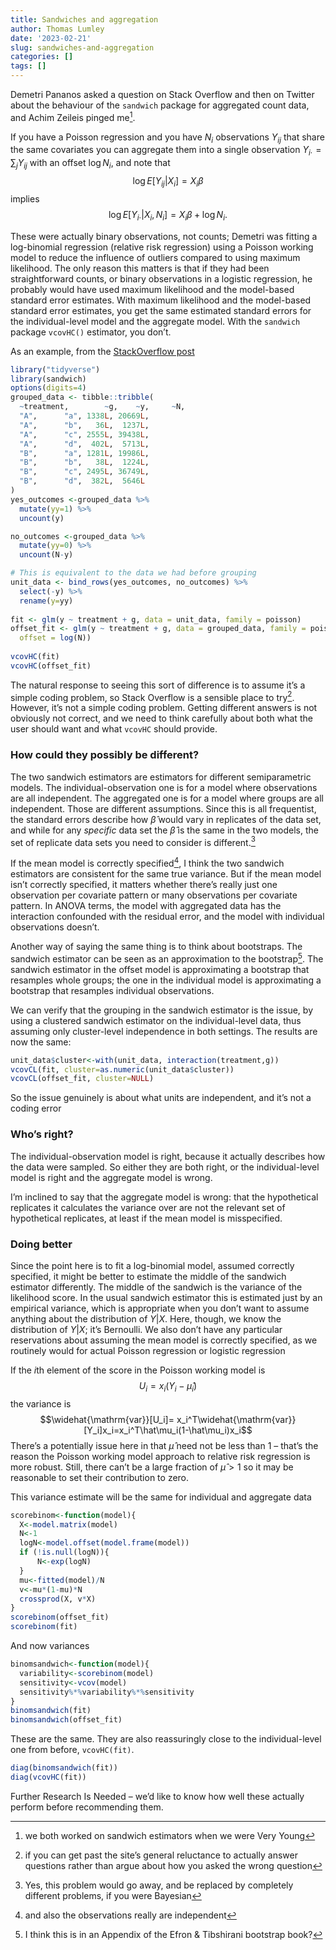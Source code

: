 ```yaml
---
title: Sandwiches and aggregation
author: Thomas Lumley
date: '2023-02-21'
slug: sandwiches-and-aggregation
categories: []
tags: []
---
```


Demetri Pananos asked a question on Stack Overflow and then on Twitter about the behaviour of the `sandwich` package for aggregated count data, and Achim Zeileis pinged me^[we both worked on sandwich estimators when we were Very Young].  

If you have a Poisson regression and you have $N_i$ observations $Y_{ij}$ that share the same covariates you can aggregate them into a single observation $Y_{i\cdot}=\sum_j Y_{ij}$ with an offset $\log N_i$, and note that
$$\log E[Y_{ij}|X_{i}]=X_i\beta$$
implies
$$\log E[Y_{i\cdot}|X_{i},N_i]=X_i\beta+\log N_i.$$

These were actually binary observations, not counts; Demetri was fitting a log-binomial regression (relative risk regression) using a Poisson working model to reduce the influence of outliers compared to using maximum likelihood. The only reason this matters is that if they had been straightforward counts, or binary observations in a logistic regression, he probably would have used maximum likelihood and the model-based standard error estimates. With maximum likelihood and the model-based standard error estimates, you get the same estimated standard errors for the individual-level model and the aggregate model. With the `sandwich` package `vcovHC()` estimator, you don't. 

As an example, from the [StackOverflow post](https://stats.stackexchange.com/questions/606076/robust-standard-errors-for-a-poisson-regression-with-without-an-offset/)

```r
library("tidyverse")
library(sandwich)
options(digits=4)
grouped_data <- tibble::tribble(
  ~treatment,        ~g,    ~y,     ~N,
  "A",      "a", 1338L, 20669L,
  "A",      "b",   36L,  1237L,
  "A",      "c", 2555L, 39438L,
  "A",      "d",  402L,  5713L,
  "B",      "a", 1281L, 19986L,
  "B",      "b",   38L,  1224L,
  "B",      "c", 2495L, 36749L,
  "B",      "d",  382L,  5646L
)
yes_outcomes <-grouped_data %>% 
  mutate(yy=1) %>% 
  uncount(y)

no_outcomes <-grouped_data %>% 
  mutate(yy=0) %>% 
  uncount(N-y)

# This is equivalent to the data we had before grouping
unit_data <- bind_rows(yes_outcomes, no_outcomes) %>% 
  select(-y) %>% 
  rename(y=yy)
  
fit <- glm(y ~ treatment + g, data = unit_data, family = poisson)
offset_fit <- glm(y ~ treatment + g, data = grouped_data, family = poisson,
  offset = log(N)) 
  
vcovHC(fit)
vcovHC(offset_fit)
```


The natural response to seeing this sort of difference is to assume it's a simple coding problem, so Stack Overflow is a sensible place to try^[if you can get past the site's general reluctance to actually answer questions rather than argue about how you asked the wrong question]. However, it's not a simple coding problem.  Getting different answers is not obviously not correct, and we need to think carefully about both what the user should want and what `vcovHC` should provide. 


### How could they possibly be different?

The two sandwich estimators are estimators for different semiparametric models.  The individual-observation one is for a model where observations are all independent.  The aggregated one is for a model where groups are all independent. Those are different assumptions.  Since this is all frequentist, the standard errors describe how $\hat\beta$ would vary in replicates of the data set, and while for any *specific* data set the $\hat\beta$ is the same in the two models, the set of replicate data sets you need to consider is different.^[Yes, this problem would go away, and be replaced by completely different problems, if you were Bayesian] 

If the mean model is correctly specified^[and also the observations really are independent], I think the two sandwich estimators are consistent for the same true variance.  But if the mean model isn't correctly specified, it matters whether there's really just one observation per covariate pattern or many observations per covariate pattern. In ANOVA terms, the model with aggregated data has the interaction confounded with the residual error, and the model with individual observations doesn't. 

Another way of saying the same thing is to think about bootstraps.  The sandwich estimator can be seen as an approximation to the bootstrap^[I think this is in an Appendix of the Efron & Tibshirani bootstrap book?].  The sandwich estimator in the offset model is approximating a bootstrap that resamples whole groups; the one in the individual model is approximating a bootstrap that resamples individual observations. 

We can verify that the grouping in the sandwich estimator is the issue, by using a clustered sandwich estimator on the individual-level data, thus assuming only cluster-level independence in both settings. The results are now the same:

```r
unit_data$cluster<-with(unit_data, interaction(treatment,g))
vcovCL(fit, cluster=as.numeric(unit_data$cluster))
vcovCL(offset_fit, cluster=NULL)
```

So the issue genuinely is about what units are independent, and it's not a coding error

### Who's right?

The individual-observation model is right, because it actually describes how the data were sampled. So either they are both right, or the individual-level model is right and the aggregate model is wrong. 

I'm inclined to say that the aggregate model is wrong: that the hypothetical replicates it calculates the variance over are not the relevant set of hypothetical replicates, at least if the mean model is misspecified.


### Doing better

Since the point here is to fit a log-binomial model, assumed correctly specified, it might be better to estimate the middle of the sandwich estimator differently.  The middle of the sandwich is the variance of the likelihood score. In the usual sandwich estimator this is estimated just by an empirical variance, which is appropriate when you don't want to assume anything about the distribution of $Y|X$. Here, though, we know the distribution of $Y|X$; it's Bernoulli.  We also don't have any particular reservations about assuming the mean model is correctly specified, as we routinely would for actual Poisson regression or logistic regression

If the $i$th element of the score in the Poisson working model is 
$$U_i = x_i(Y_i-\hat\mu_i)$$
the variance is 
$$\widehat{\mathrm{var}}[U_i]= x_i^T\widehat{\mathrm{var}}[Y_i]x_i=x_i^T\hat\mu_i(1-\hat\mu_i)x_i$$
There's a potentially issue here in that $\hat\mu$ need not be less than 1 -- that's the reason the Poisson working model approach to relative risk regression is more robust. Still, there can't be a large fraction of $\hat\mu>1$ so it may be reasonable to set their contribution to zero.

This variance estimate will be the same for individual and aggregate data

```r
scorebinom<-function(model){
  X<-model.matrix(model)
  N<-1
  logN<-model.offset(model.frame(model))
  if (!is.null(logN)){
      N<-exp(logN)
  }
  mu<-fitted(model)/N
  v<-mu*(1-mu)*N
  crossprod(X, v*X)
}
scorebinom(offset_fit)
scorebinom(fit)
```

And now variances

```r
binomsandwich<-function(model){
  variability<-scorebinom(model)
  sensitivity<-vcov(model)
  sensitivity%*%variability%*%sensitivity
} 
binomsandwich(fit)
binomsandwich(offset_fit)
```

These are the same. They are also reassuringly close to the individual-level one from before, `vcovHC(fit)`.

```r
diag(binomsandwich(fit))
diag(vcovHC(fit))
```

Further Research Is Needed -- we'd like to know how well these actually perform before recommending them. 